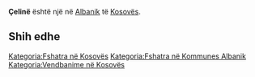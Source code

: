 {{Fshat në 
 | Emri                = Çelinë
 | EmriAlt                = 
 | NAME_SHORT_FORM=      
 | NAME_GENERIC=      
 | NAME_SORT_NAME_RO=      CELINE
 | FULL_NAME_RO = Çelinë
 | FULL_NAME_ND_RO=Celine
 | SORT_NAME_RG=CELINE
 | FULL_NAME_RG=Çelinë
 | FULL_NAME_ND_RG=Celine
 | SRP_NAME_SHORT_FORM=      
 | SRP_NAME_GENERIC=      
 | SRP_NAME_SORT_NAME_RO=      
 | SRP_FULL_NAME_RO = 
 | SRP_FULL_NAME_ND_RO=
 | SRP_SORT_NAME_RG=
 | SRP_FULL_NAME_RG=
 | SRP_FULL_NAME_ND_RG=
 | Emri (Rasa dhanore) = 
 | Figura              = 
 | Shteti              = Kosovo
 | Komuna              = Albanik
 | Kodi postar         = 
 | Sipërfaqja          = 

 | Popullsia           = 

 | Regj. i popullsisë  = 
 | Dend. e popullsisë  = 
 | Faqja zyrtare       = 
 <!--- Koordinatat ----> 
 | Gjerësia            = 42.650833
 | Gjatësia            = 20.669167
 | Lartësia            = 
}}
'''Çelinë''' është një [[]] në [[Albanik]] të [[Kosovës]].

<!-- == Gjeografia == -->
<!-- == Historia == -->
<!-- == Demografia == -->
== Shih edhe ==
{{Komuna Albanik}}
{{Kosovo-Administrata-Cung}}

[[Kategoria:Fshatra në Kosovës]]
[[Kategoria:Fshatra në Kommunes Albanik]]
[[Kategoria:Vendbanime në Kosovës]]